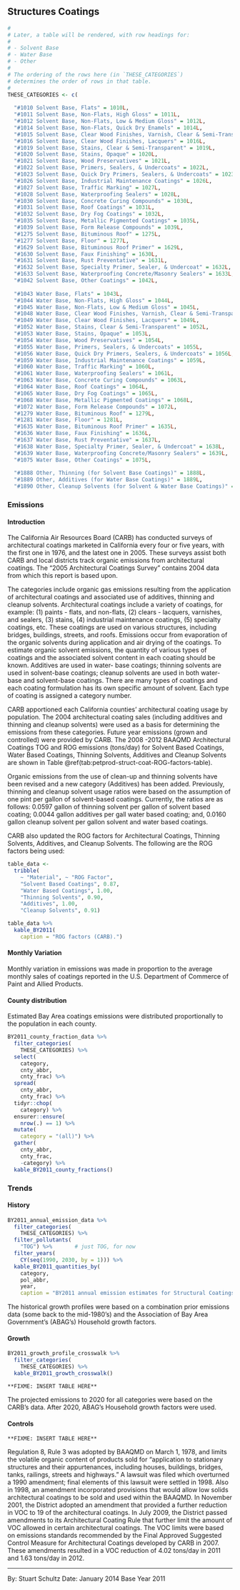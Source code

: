 ## Structures Coatings {#petprod-coat-struct}

```r
#
# Later, a table will be rendered, with row headings for:
#
# - Solvent Base
# - Water Base
# - Other
#
# The ordering of the rows here (in `THESE_CATEGORIES`)
# determines the order of rows in that table.
#
THESE_CATEGORIES <- c(
  
  "#1010 Solvent Base, Flats" = 1010L, 
  "#1011 Solvent Base, Non-Flats, High Gloss" = 1011L, 
  "#1012 Solvent Base, Non-Flats, Low & Medium Gloss" = 1012L, 
  "#1014 Solvent Base, Non-Flats, Quick Dry Enamels" = 1014L, 
  "#1015 Solvent Base, Clear Wood Finishes, Varnish, Clear & Semi-Transparent" = 1015L, 
  "#1016 Solvent Base, Clear Wood Finishes, Lacquers" = 1016L, 
  "#1019 Solvent Base, Stains, Clear & Semi-Transparent" = 1019L, 
  "#1020 Solvent Base, Stains, Opaque" = 1020L, 
  "#1021 Solvent Base, Wood Preservatives" = 1021L, 
  "#1022 Solvent Base, Primers, Sealers, & Undercoats" = 1022L, 
  "#1023 Solvent Base, Quick Dry Primers, Sealers, & Undercoats" = 1023L, 
  "#1026 Solvent Base, Industrial Maintenance Coatings" = 1026L, 
  "#1027 Solvent Base, Traffic Marking" = 1027L, 
  "#1028 Solvent Base, Waterproofing Sealers" = 1028L, 
  "#1030 Solvent Base, Concrete Curing Compounds" = 1030L, 
  "#1031 Solvent Base, Roof Coatings" = 1031L, 
  "#1032 Solvent Base, Dry Fog Coatings" = 1032L, 
  "#1035 Solvent Base, Metallic Pigmented Coatings" = 1035L, 
  "#1039 Solvent Base, Form Release Compounds" = 1039L, 
  "#1275 Solvent Base, Bituminous Roof" = 1275L, 
  "#1277 Solvent Base, Floor" = 1277L, 
  "#1629 Solvent Base, Bituminous Roof Primer" = 1629L, 
  "#1630 Solvent Base, Faux Finishing" = 1630L, 
  "#1631 Solvent Base, Rust Preventative" = 1631L, 
  "#1632 Solvent Base, Specialty Primer, Sealer, & Undercoat" = 1632L, 
  "#1633 Solvent Base, Waterproofing Concrete/Masonry Sealers" = 1633L, 
  "#1042 Solvent Base, Other Coatings" = 1042L, 
  
  "#1043 Water Base, Flats" = 1043L, 
  "#1044 Water Base, Non-Flats, High Gloss" = 1044L, 
  "#1045 Water Base, Non-Flats, Low & Medium Gloss" = 1045L, 
  "#1048 Water Base, Clear Wood Finishes, Varnish, Clear & Semi-Transparent" = 1048L, 
  "#1049 Water Base, Clear Wood Finishes, Lacquers" = 1049L, 
  "#1052 Water Base, Stains, Clear & Semi-Transparent" = 1052L, 
  "#1053 Water Base, Stains, Opaque" = 1053L, 
  "#1054 Water Base, Wood Preservatives" = 1054L, 
  "#1055 Water Base, Primers, Sealers, & Undercoats" = 1055L, 
  "#1056 Water Base, Quick Dry Primers, Sealers, & Undercoats" = 1056L, 
  "#1059 Water Base, Industrial Maintenance Coatings" = 1059L, 
  "#1060 Water Base, Traffic Marking" = 1060L, 
  "#1061 Water Base, Waterproofing Sealers" = 1061L, 
  "#1063 Water Base, Concrete Curing Compounds" = 1063L, 
  "#1064 Water Base, Roof Coatings" = 1064L, 
  "#1065 Water Base, Dry Fog Coatings" = 1065L, 
  "#1068 Water Base, Metallic Pigmented Coatings" = 1068L, 
  "#1072 Water Base, Form Release Compounds" = 1072L, 
  "#1279 Water Base, Bituminous Roof" = 1279L, 
  "#1281 Water Base, Floor" = 1281L, 
  "#1635 Water Base, Bituminous Roof Primer" = 1635L, 
  "#1636 Water Base, Faux Finishing" = 1636L, 
  "#1637 Water Base, Rust Preventative" = 1637L, 
  "#1638 Water Base, Specialty Primer, Sealer, & Undercoat" = 1638L, 
  "#1639 Water Base, Waterproofing Concrete/Masonry Sealers" = 1639L, 
  "#1075 Water Base, Other Coatings" = 1075L, 
  
  "#1888 Other, Thinning (for Solvent Base Coatings)" = 1888L, 
  "#1889 Other, Additives (for Water Base Coatings)" = 1889L, 
  "#1890 Other, Cleanup Solvents (for Solvent & Water Base Coatings)" = 1890L)
```

### Emissions

#### Introduction {-}

The California Air Resources Board (CARB) has conducted surveys of architectural coatings marketed in California every four or five years, with the first one in 1976, and the latest one in 2005. These surveys assist both CARB and local districts track organic emissions from architectural coatings. The “2005 Architectural Coatings Survey” contains 2004 data from which this report is based upon.

The categories include organic gas emissions resulting from the application of architectural coatings and associated use of additives, thinning and cleanup solvents. Architectural coatings include a variety of coatings, for example: (1) paints - flats, and non-flats, (2) clears - lacquers, varnishes, and sealers, (3) stains, (4) industrial maintenance coatings, (5) specialty coatings, etc. These coatings are used on various structures, including bridges, buildings, streets, and roofs. Emissions occur from evaporation of the organic solvents during application and air drying of the coatings. To estimate organic solvent emissions, the quantity of various types of coatings and the associated solvent content in each coating should be known. Additives are used in water- base coatings; thinning solvents are used in solvent-base coatings; cleanup solvents are used in both water-base and solvent-base coatings. There are many types of coatings and each coating formulation has its own specific amount of solvent. Each type of coating is assigned a category number.

CARB apportioned each California counties’ architectural coating usage by population. The 2004 architectural coating sales (including additives and thinning and cleanup solvents) were used as a basis for determining the emissions from these categories. Future year emissions (grown and controlled) were provided by CARB. The 2008 -2012 BAAQMD Architectural Coatings TOG and ROG emissions (tons/day) for Solvent Based Coatings, Water Based Coatings, Thinning Solvents, Additives and Cleanup Solvents are shown in Table \@ref(tab:petprod-struct-coat-ROG-factors-table).

Organic emissions from the use of clean-up and thinning solvents have been revised and a new category (Additives) has been added. Previously, thinning and cleanup solvent usage ratios were based on the assumption of one pint per gallon of solvent-based coatings. Currently, the ratios are as follows: 0.0597 gallon of thinning solvent per gallon of solvent based coating; 0.0044 gallon additives per gall water based coating; and, 0.0160 gallon cleanup solvent per gallon solvent and water based coatings.

CARB also updated the ROG factors for Architectural Coatings, Thinning Solvents, Additives, and Cleanup Solvents. The following are the ROG factors being used:

```r
table_data <-
  tribble(
    ~ "Material", ~ "ROG Factor",
    "Solvent Based Coatings", 0.87,
    "Water Based Coatings", 1.00,
    "Thinning Solvents", 0.90,
    "Additives", 1.00,
    "Cleanup Solvents", 0.91)

table_data %>%
  kable_BY2011(
    caption = "ROG factors (CARB).")
```

#### Monthly Variation {-}

Monthly variation in emissions was made in proportion to the average monthly sales of coatings reported in the U.S. Department of Commerce of Paint and Allied Products.

#### County distribution {-}

Estimated Bay Area coatings emissions were distributed proportionally to the population in each county.

```r
BY2011_county_fraction_data %>%
  filter_categories(
    THESE_CATEGORIES) %>%
  select(
    category,
    cnty_abbr,
    cnty_frac) %>%
  spread(
    cnty_abbr,
    cnty_frac) %>%
  tidyr::chop(
    category) %>%
  ensurer::ensure(
    nrow(.) == 1) %>%
  mutate(
    category = "(all)") %>%
  gather(
    cnty_abbr,
    cnty_frac,
    -category) %>%
  kable_BY2011_county_fractions()
```

### Trends

#### History {- #petprod-coat-struct-history}

```r
BY2011_annual_emission_data %>%
  filter_categories(
    THESE_CATEGORIES) %>%
  filter_pollutants(
    "TOG") %>%       # just TOG, for now
  filter_years(
    CY(seq(1990, 2030, by = 1))) %>%
  kable_BY2011_quantities_by(
    category,
    pol_abbr,
    year,
    caption = "BY2011 annual emission estimates for Structural Coatings.")
```

The historical growth profiles were based on a combination prior emissions data (some back to the mid-1980’s) and the Association of Bay Area Government’s (ABAG’s) Household growth factors.

#### Growth {-}

```r
BY2011_growth_profile_crosswalk %>%
  filter_categories(
    THESE_CATEGORIES) %>%
  kable_BY2011_growth_crosswalk()
```

```block
**FIXME: INSERT TABLE HERE**
```

The projected emissions to 2020 for all categories were based on the CARB’s data. After 2020, ABAG’s Household growth factors were used.

#### Controls {-}

```block
**FIXME: INSERT TABLE HERE**
```

Regulation 8, Rule 3 was adopted by BAAQMD on March 1, 1978, and limits the volatile organic content of products sold for “application to stationary structures and their appurtenances, including houses, buildings, bridges, tanks, railings, streets and highways.” A lawsuit was filed which overturned a 1990 amendment; final elements of this lawsuit were settled in 1998. Also in 1998, an amendment incorporated provisions that would allow low solids architectural coatings to be sold and used within the BAAQMD. In November 2001, the District adopted an amendment that provided a further reduction in VOC to 19 of the architectural coatings. In July 2009, the District passed amendments to its Architectural Coating Rule that further limit the amount of VOC allowed in certain architectural coatings. The VOC limits were based on emissions standards recommended by the Final Approved Suggested Control Measure for Architectural Coatings developed by CARB in 2007. These amendments resulted in a VOC reduction of 4.02 tons/day in 2011 and 1.63 tons/day in 2012.

***

By: Stuart Schultz 
Date: January 2014
Base Year 2011

